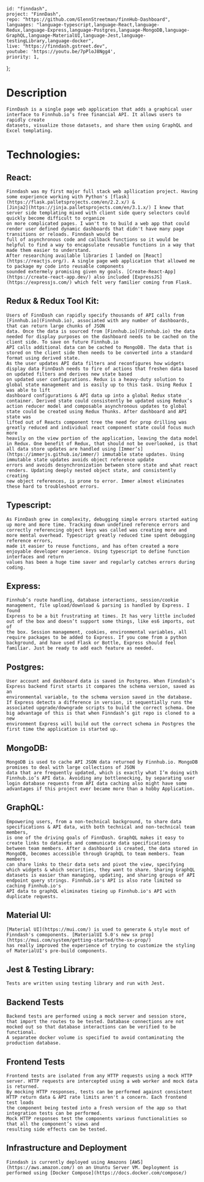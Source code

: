 
    id: "finndash",
    project: "FinnDash",
    repo: "https://github.com/GlennStreetman/finnHub-Dashboard",
    languages: "language-typescript,language-React,language-Redux,language-Express,language-Postgres,language-MongoDB,language-GraphQL,language-MaterialUI,language-Jest,language-testingLibrary,language-docker",
    live: "https://finndash.gstreet.dev",
    youtube: 'https://youtu.be/7pPloJ8Ngg4',
    priority: 1,
};

# Description

    FinnDash is a single page web application that adds a graphical user interface to Finnhub.io’s free financial API. It allows users to rapidly create 
    datasets, visualize those datasets, and share them using GraphQL and Excel templating.

# Technologies:

## React:

    Finndash was my first major full stack web apllication project. Having some experience working with Python's [flask](https://flask.palletsprojects.com/en/2.2.x/) & 
    [Jinja2](https://jinja.palletsprojects.com/en/3.1.x/) I knew that server side templating mixed with client side query selectors could quickly become difficult to organize 
    on more complicated pages. I wan't to to build a web app that could render user defined dynamic dashboards that didn't have many page transitions or reloads. Finndash would be 
    full of asynchronous code and callback functions so it would be helpful to find a way to encapsulate reusable functions in a way that made them easier to understand. 
    After researching available libraries I landed on [React](https://reactjs.org/). A single page web application that allowed me to package my code into reusable components 
    sounded extermely promising given my goals. [Create-React-App](https://create-react-app.dev/) also included [ExpressJS](https://expressjs.com/) which felt very familier coming from Flask.

## Redux & Redux Tool Kit:

    Users of FinnDash can rapidly specify thousands of API calls from [Finnhub.io](Finnhub.io), associated with any number of dashboards, that can return large chunks of JSON
    data. Once the data is sourced from [Finnhub.io](Finnhub.io) the data needed for display purposes on the dashboard needs to be cached on the client side. To save on future Finnhub.io 
    API calls additional data can be cached to MongoDB. The data that is stored on the client side then needs to be converted into a standard format using derived state. 
    As the user updates API data filters and reconfigures how widgets display data FinnDash needs to fire of actions that freshen data based on updated filters and derives new state based 
    on updated user configurations. Redux is a heavy-duty solution to global state management and is easily up to this task. Using Redux I was able to lift
    dashboard configurations & API data up into a global Redux state container. Derived state could consistently be updated using Redux’s
    action reducer model and composable asynchronous updates to global state could be created using Redux Thunks. After dashboard and API state was
    lifted out of Reacts component tree the need for prop drilling was greatly reduced and individual react component state could focus much more
    heavily on the view portion of the application, leaving the data model in Redux. One benefit of Redux, that should not be overlooked, is that
    all data store updates are handled using [Immer’s](https://immerjs.github.io/immer/) immutable state updates. Using immutable state updates avoids object reference update 
    errors and avoids desynchronization between store state and what react renders. Updating deeply nested object state, and consistently creating
    new object references, is prone to error. Immer almost eliminates these hard to troubleshoot errors.

## Typescript:

    As FinnDash grew in complexity, debugging simple errors started eating up more and more time. Tracking down undefined reference errors and 
    correctly referencing object keys was called was creating more and more mental overhead. Typescript greatly reduced time spent debugging reference errors, 
    made it easier to reuse functions, and has often created a more enjoyable developer experience. Using typescript to define function interfaces and return 
    values has been a huge time saver and regularly catches errors during coding.

## Express:

    Finnhub’s route handling, database interactions, session/cookie management, file upload/download & parsing is handled by Express. I found
    Express to be a bit frustrating at times. It has very little included out of the box and doesn’t support some things, like es6 imports, out of
    the box. Session management, cookies, environmental variables, all require packages to be added to Express. If you come from a python
    background, and have used Flask or Bottle, Express should feel familiar. Just be ready to add each feature as needed.

## Postgres:

    User account and dashboard data is saved in Postgres. When Finndash’s Express backend first starts it compares the schema version, saved as an
    environmental variable, to the schema version saved in the database. If Express detects a difference in version, it sequentially runs the
    associated upgrade/downgrade scripts to build the correct schema. One big advantage of this is that when Finndash’s git repo is cloned to a new
    environment Express will build out the correct schema in Postgres the first time the application is started up.

## MongoDB:

    MongoDB is used to cache API JSON data returned by Finnhub.io. MongoDB promises to deal with large collections of JSON 
    data that are frequently updated, which is exactly what I’m doing with Finnhub.io’s API data. Avoiding any bottlenecking, by separating user
    login database requests from API data caching also might have some advantages if this project ever became more than a hobby Application.

## GraphQL:

    Empowering users, from a non-technical background, to share data specifications & API data, with both technical and non-technical team members,
    is one of the driving goals of FinnDash. GraphQL makes it easy to create links to datasets and communicate data specifications
    between team members. After a dashboard is created, the data stored in MongoDB, becomes accessible through GraphQL to team members. Team members
    can share links to their data sets and pivot the view, specifying which widgets & which securities, they want to share. Sharing GraphQL
    datasets is easier than managing, updating, and sharing groups of API endpoint query strings. Finnhub.io's API is also rate limited so caching Finnhub.io's 
    API data to graphQL eliminates tieing up Finnhub.io's API with duplicate requests.

## Material UI:

    [Material UI](https://mui.com/) is used to generate & style most of Finndash's comoponents. [MaterialUI 5.0's new sx prop](https://mui.com/system/getting-started/the-sx-prop/) 
    has really improved the experience of trying to customize the styling of MaterialUI's pre-build components.


## Jest & Testing Library:

    Tests are written using testing library and run with Jest.   

## Backend Tests
    Backend tests are performed using a mock server and session store, that import the routes to be tested. Database connections are not mocked out so that database interactions can be verified to be functional. 
    A separatee docker volume is specified to avoid contaminating the production database. 
    
## Frontend Tests
    Frontend tests are isolated from any HTTP requests using a mock HTTP server. HTTP requests are intercepted using a web worker and mock data is returned. 
    By mocking HTTP responses, tests can be performed against consistent HTTP return data & API rate limits aren't a concern. Each frontend test loads 
    the component being tested into a fresh version of the app so that integration tests can be performed.
    Mock HTTP responses test the components various functionalities so that all the component’s views and
    resulting side effects can be tested.  


## Infrastructure and Deployment

    Finndash is currently deployed using Amazons [AWS](https://aws.amazon.com/) on an Ununtu Server VM. Deployment is performed using [Docker Compose](https://docs.docker.com/compose/)
